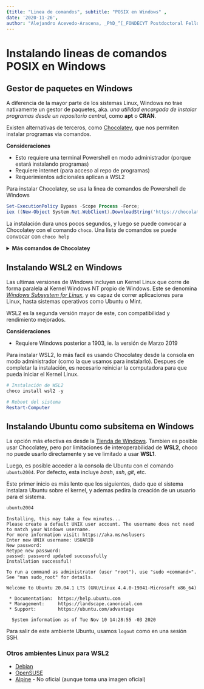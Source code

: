 ```yaml
---
{title: "Linea de comandos", subtitle: "POSIX en Windows" ,
date: '2020-11-26',
author: "Alejandro Acevedo-Aracena, _PhD_^[_FONDECYT Postdoctoral Fellow_, Universidad de Chile, deepen.data@gmail.com]; Manuel Muñoz-González^[_Pregrado_, Universidad de Chile]", output: {html_document: {theme: flatly, highlight: tango, toc: true, toc_float: {collapsed: false, smooth_scroll: true}, df_print: paged, code_folding: show}, html_notebook: default}}
---
```

<!--
# Terminal, shells, y niveles de abstracción

Muchos programas de bioinformatica no poseen una interfaz grafica, solo usando la terminal como forma de interacción. 

- **Graphic User Interface** son programas con ventanas y botones, que manejamos en dia a dia. 
- **Terminal** permite interactuar con la computadora mediante comandos del teclado, desde instrucciones a pulsasiones de teclas. 
    - **Shell** es 
        - **Kernel** es el 
            - **Host** es la maquina en si, los procesadores que interpretan codigo binario, bits de memoria, etc. 

**Porque la terminal es cool?**

- Acceso programatico, aka. que scripts y programas pueden acceder a la terminal para hacer trabajo.
- Ejecutar acciones complejas, como configurar multiples clusters desde un unico `.config`
- La mayor parte de los programas tiene un CLI pero no necesariamente un GUI, especialmente programas nicho como los usados en Ciencia. 
    - Hadoop
    - Slurm
    - Cosas CERN --posiblemente muchas, Laftraru, etc. 
    - AWS-CLI

## Terminales más usadas

- [PowerShell]() en Windows
- [BASH]() _Bourne Again SHell_ en la mayor parte de los sistemas Linux
- [ZSH]()
- [FISH]() una shell para 1990'

<!-- TODO: completar shells -->

# Instalando lineas de comandos POSIX en Windows

## Gestor de paquetes en Windows

A diferencia de la mayor parte de los sistemas Linux, Windows no trae nativamente un gestor de paquetes, aka. _una utilidad encargada de instalar programas desde un repositorio central_, como **apt** o **CRAN**.

Existen alternativas de terceros, como [Chocolatey](https:/www.chocolatey.org/), que nos permiten instalar programas via comandos. 

**Consideraciones**

- Esto requiere una terminal Powershell en modo administrador (porque estará instalando programas) 
- Requiere internet (para acceso al repo de programas)
- Requerimientos adicionales aplican a WSL2  

Para instalar Chocolatey, se usa la linea de comandos de Powershell de Windows

```powershell
Set-ExecutionPolicy Bypass -Scope Process -Force;
iex ((New-Object System.Net.WebClient).DownloadString('https://chocolatey.org/install.ps1'))
```

La instalación dura unos pocos segundos, y luego se puede convocar a Chocolatey con el comando `choco`. 
Una lista de comandos se puede convocar con `choco help`

<details>
<summary>**Más comandos de Chocolatey**</summary>

- `choco install <paquete1> <paquete2>`  permite instalar multiples paquetes en un comando. `--yes` sirve para omitir las confirmaciones. Por ejemplo `choco install 7zip chrome -y`
- `choco search <paquete>` busca un programa en el repositorio central. Por ejemplo, `choco search cytoscape`
- `choco list --local` lista los paquetes instalados con Chocolatey. `choco list` lista todos los disponibles en el repositorio central (+1,300)
- `choco upgrade all` actualiza todos los paquetes actualizables. Recomiendo usar `--yes`
- `choco uninstall <paquete>` permite remover cosas

</details>

## Instalando WSL2 en Windows

Las ultimas versiones de Windows incluyen un Kernel Linux que corre de forma paralela al Kernel Windows NT propio de Windows. 
Este se denomina [_Windows Subsystem for Linux_](https://docs.microsoft.com/en-us/windows/wsl/install-win10), y es capaz de correr aplicaciones para Linux, hasta sistemas operativos como Ubuntu o Mint. 

WSL2 es la segunda versión mayor de este, con compatibilidad y rendimiento mejorados.

**Consideraciones**

- Requiere Windows posterior a 1903, ie. la versión de Marzo 2019

Para instalar WSL2, lo más facil es usando Chocolatey desde la consola en modo administrador (como la que usamos para instalarlo). 
Despues de completar la instalación, es necesario reiniciar la computadora para que pueda iniciar el Kernel Linux. 

```powershell
# Instalación de WSL2
choco install wsl2 -y

# Reboot del sistema
Restart-Computer
```

## Instalando Ubuntu como subsitema en Windows

La opción más efectiva es desde la [Tienda de Windows](https://www.microsoft.com/store/productId/9N6SVWS3RX71). 
Tambien es posible usar Chocolatey, pero por limitaciones de interoperabilidad de **WSL2**, choco no puede usarlo directamente y se ve limitado a usar **WSL1**. 

Luego, es posible acceder a la consola de Ubuntu con el comando `ubuntu2004`. Por defecto, esta incluye _bash_, _ssh_, _git_, etc. 

Este primer inicio es más lento que los siguientes, dado que el sistema instalara Ubuntu sobre el kernel, y ademas pedira la creación de un usuario para el sistema. 

```powershell
ubuntu2004
```
```
Installing, this may take a few minutes...
Please create a default UNIX user account. The username does not need to match your Windows username.
For more information visit: https://aka.ms/wslusers
Enter new UNIX username: USUARIO
New password:
Retype new password:
passwd: password updated successfully
Installation successful!

To run a command as administrator (user "root"), use "sudo <command>".
See "man sudo_root" for details.

Welcome to Ubuntu 20.04.1 LTS (GNU/Linux 4.4.0-19041-Microsoft x86_64)

 * Documentation:  https://help.ubuntu.com
 * Management:     https://landscape.canonical.com
 * Support:        https://ubuntu.com/advantage

  System information as of Tue Nov 10 14:28:55 -03 2020
```

Para salir de este ambiente Ubuntu, usamos `logout` como en una sesión SSH.

### Otros ambientes Linux para WSL2

- [Debian](https://www.microsoft.com/store/productId/9MSVKQC78PK6)
- [OpenSUSE](https://www.microsoft.com/store/productId/9MZD0N9Z4M4H)
- [Alpine](https://www.microsoft.com/en-us/p/alpine-wsl/9p804crf0395?activetab=pivot:overviewtab) - No oficial (aunque toma una imagen oficial)

<!--

# Comandos básicos

La mayor parte de estos comandos existen tanto en Linux como en Windows Powershell (aunque en este ultimo realmente son alias). 
La principal diferencia es como las shells manejan directorios, con `/` en POSIX y `\` en Windows; 
y como manejan comandos multilinea, `\` y `` ` `` respectivamente. 

La parte más compleja y menos interoperable es cuando usamos comandos con `-parametros`.

## Navegación del sistema

- `cd` es _Change Directory_, mapea _Set-Directory_ en Powershell. 
    - `cd /un/path/especifico` cambia a un directorio segun un path directo o relativo  
    - `cd $VAR` dirige a un directorio definido por una variable ambiental, como `$HOME`  
    - `cd ..` permite subir al directorio superior, como en `/home/directory` a `/home`  
    - `cd -` es para volver rapidamente al directorio anterior. Util si cambian rapidamente entre un sub-sub-subdirectorio  
    - **Los paths usan `\` en Windows. `/` no funciona**
    
- `ls` es _LiSt_, mapeado a _Get-ChilItem_ en Powershell. 
    - `ls -a` lista todos los objetos en el directorio, incluyendo ocultos
    - `ls -lh` genera una lista en formato lista, con permisos, dueños, grupos, tamaño, etc.
    - `ls -r1 | sort | uniq -c | sort -nr` permite listar rapidamente archivos duplicados (por nombre) en un directorio y subdirectorios
    - **Los parametros no funcionan en Get-ChildItem**
    
- `mkdir` es _MaKe DIRectory_, mapea a _New-Item_ en Powershell. 
    - En *nix podemos crear multiples directorios y subdirectorios como ``mkdir Directorio/{Sub1, Sub2, Sub3}``
    - En Powershell necesitamos una sintaxis explicita; ie. ``mkdir Directorio\Sub1, Directorio\Sub2, ...``
    
- `ln`,es _LiNk_, no existe un map directo en Powershell. 
    - `ln -s <target> <link>` permite crear un vinculo `-s`imbolico
    - `ln -sf <target> <link>` permite actualizar el vinculo simbolico
    - **Una opción en Windows es desempolvar la vieja CMD.exe, y usar `MKLINK`**
    - `MKLINK \D <link> <target>` señala un link de `\D`irectorios

## Descargando archivos 
<!-- TODO: @alejandro Crear un script de R que toma 3 datasets y hace una reducción dimensional ->
- `curl` es _C (see) URL_, mapeado a _Invoke-WebRequest_ en Powershell.
    - `curl <url> -o <archivo>` descarga una URL para guardarla en un archivo
    - `curl -O <url>` descarga la URL a un archvio con su nombre. Usualmente usamos esto

- `wget` es _Web GET_, mapeado a _Invoke-WebRequest_ en Powershell. Es el más facil de usar. 
    - `wget <url> <url2…>` descarga la URL a un archvio con su nombre
    - `wget -c <url>` permite continuar una descarga interrumpida

- `Invoke-WebRequest` requiere un output explicito. 
    - `Invoke-WebRequest <url> -OutFile <archivo>`
    - `Invoke-WebRequest <url> -Method Get -o <archivo>` funciona igual que Wget
    - `wget <url> -o <archivo>` es valido en Windows base

## Descomprimiendo archivos

- `tar`, no existe en Windows.
    - `… xf …` son parametros para _eXtract_ y _File_
    - `tar xf <tar.gz.bz2.xz>` desempaca un tar (comprimido) al directorio local
    - `tar xf <tar.gz.bz2.xz> -C <directorio>` desempaca el tar a un directorio especifico
    - Los tar por defecto no están comprimidos. Un tar.gz si lo está. 
    - `tar cf <nuevo.tar> <archivo1 directorio/*>` crea un archivo tar.
    - `tar cgf <nuevo.tar.gz> <archivo1 directorio/*>` crea un archivo tar comprimido.

- `unzip`, no existe en Windows.
    - `unzip <zip>` extrae los contenidos de un zip en el directorio actual
    - `unzip <zip> -d <directorio>` extrae el zip a una carpeta especifica 
    - `zip -r <nuevo.zip> <directorio>` comprime un directorio a un zip. 

- `Expand-Archive` es una utilidad de Windows que funciona como `unzip`
    - `Expand-Archive <zip> <directorio>` descomprime un zip en un directorio existente o nuevo
    - `Compress-Archive -Path <directorio\*> -DestinationPath <nuevo.zip>` crea un zip con los contenidos de _directorio_

- `7zip` tiene linea de comandos para Linux, Mac, Windows. 

## Explorando y renombrando archivos

- `cat` es _conCATenate_, mapeado a _Get-Content_ en Powershell.
    - `cat <archivo>` pasa los contenidos de _archivo_ a la terminal, mostrandolos
    - `cat <archivo1> <archivo2> > <nuevo>` reemplaza los contenidos de _nuevo_ por la concatenación de _archivo1_ y _archivo2_
    - `cat <achivo3> >> <nuevo>` concatena _archivo3_ a _nuevo_

- `head`, no existe en Windows.
    - `head <archivo>` muestra las 10 primeras lineas de _archivo_
    - `head -n <archivo>` muestra las _n_ primeras lineas de _archivo_
    - En Windows, `Get-Content <archivo> -TotalCount 10` tiene el mismo comportamiento

- `tail`, no existe en Windows.
    - `tail <archivo>` muestra las 10 ultimas lineas de _archivo_
    - `tail -n <archivo>` muestra las _n_ ultimas lineas de _archivo_
    - En Windows, `Get-Content <archivo> -Tail 10` tiene el mismo comportamiento

<!-- AQUI SE ROMPE COMPATIBILIDAD CON WINDOWS NATIVO ->  

### Ejemplo de GREP para archivos

<!-- TODO: ejemplo de renombrar 110 informes .xsls sin tocar el Word. ->

### Ejemplo de CG

<!-- Talla interna cenedyn ->

### Ejemplo de For Each

### Ejemplo de Sed

<!-- TODO: ejemplo en SED con la cosa nefasta de ~GERO~ GERArdo ->

## Editores
<!-- TODO: terminar los ejemplos de los editores ->
### Nano

Este es el editor más familiar, con un modo de edición similar a Notepad, Word, cualquier programa general de texto.

### Vi

Vi es cool si tienen que escribir codigo, y tiene un _paradigma_. 

## Manipulando computadoras remotas via SSH

_Secure SHell_ es un programa presente en Linux y Windows 
(activado por defecto en las ultimas versiones), 
que permite establecer conexion a un host remoto a travez de una linea encriptada. 

<!--
- Usar SSH para conectarse a una instancia EC2
- touch archivoConMiNombre.txt
- vi o nano para que metan datos dentro de la cosa. 

ubuntu@ip-172-31-37-126:~$ sudo vi /etc/ssh/sshd_config
ubuntu@ip-172-31-37-126:~$ sudo vi /etc/ssh/sshd_config
ubuntu@ip-172-31-37-126:~$ sudo service ssh restart
ubuntu@ip-172-31-37-126:~$ su - demo1

->

```
ssh demo@<DIRECCIÓN DE LA MAQUINA>
touch <NOMBRE>.txt
```

### Copiando archivos entre remotos y locales con SCP

_Secure CoPy_ 

### Acceso a Leftraru - Servidor de Supercomputo de Beacuhef

[Guia](https://wiki.nlhpc.cl/Tutorial_de_acceso_a_Leftraru_via_SSH)

### Comportamientos extraños en Windows

TODO: como se hace para que añada credenciales al archivo de configuración?

### SACRIFICANDO UNA EC2 para que vean porque root es demasiado poderoso

En casi todo sistema, es mala idea correr comandos como administrador. 

```bash
sudo rm -fr ./
sudo rm -fr  /
```

# Extras! - Cosas utiles y git para el proximo taller

- [Windows Terminal](https://github.com/microsoft/terminal) es la nueva terminal de Windows, con soporte para pestañas, multiples ambientes, mejores visuales, etc. 
    - [Instalar desde la Tienda](https://www.microsoft.com/en-us/p/windows-terminal/9n0dx20hk701)
    - [Documentación](https://docs.microsoft.com/en-us/windows/terminal/) con ejemplos
    - `choco install microsoft-windows-terminal -y` instala la nueva terminal
- [TLDR](https://github.com/tldr-pages/tldr), _Too Long; Didn't Read_ es una colección de manuales y paginas de ayuda resumidas para varias utilidades de terminal.
    - [TLDR.ostera.io](https://tldr.ostera.io) tiene una versión accesible via web
    - `tldr apt-get` muestra un ejemplo y caso de uso de `apt-get`
    - `apt-get install tldr` instala TLDR

## Instalando git

### En Windows

```powershell
choco install git --yes
```

### En Linux

En la mayor parte de las distros ya viene preinstalado. 
Sino, se puede instalar siguiendo esta [guia](https://git-scm.com/download/linux). 

### Comprobando la instalación

```bash
git version # muestra la versión
```
```
git version 2.29.2.windows.1
```

-->
